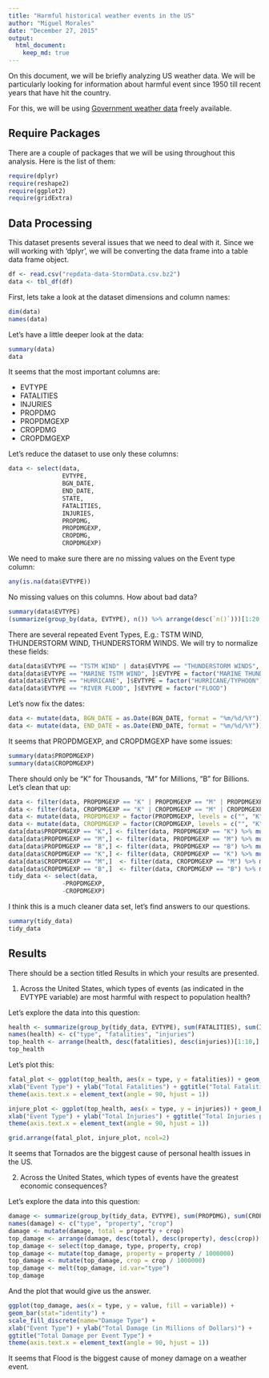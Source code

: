 ```yaml
---
title: "Harmful historical weather events in the US"
author: "Miguel Morales"
date: "December 27, 2015"
output: 
  html_document:
    keep_md: true
---
```


On this document, we will be briefly analyzing US weather data. We will be particularly
looking for information about harmful event since 1950 till recent years that have hit the country.

For this, we will be using [Government weather data](https://d396qusza40orc.cloudfront.net/repdata%2Fdata%2FStormData.csv.bz2) freely available.

## Require Packages

There are a couple of packages that we will be using throughout this analysis. Here is the list of them:

```r
require(dplyr)
require(reshape2)
require(ggplot2)
require(gridExtra)
```

## Data Processing

This dataset presents several issues that we need to deal with it. Since we will working with 'dplyr', we will be converting the data frame into a table data frame object.

```r
df <- read.csv("repdata-data-StormData.csv.bz2")
data <- tbl_df(df)
```

First, lets take a look at the dataset dimensions and column names:

```r
dim(data)
names(data)
```

Let's have a little deeper look at the data:

```r
summary(data)
data
```

It seems that the most important columns are:

* EVTYPE
* FATALITIES
* INJURIES
* PROPDMG
* PROPDMGEXP
* CROPDMG
* CROPDMGEXP

Let's reduce the dataset to use only these columns:

```r
data <- select(data,
               EVTYPE,
               BGN_DATE,
               END_DATE,
               STATE,
               FATALITIES,
               INJURIES,
               PROPDMG,
               PROPDMGEXP,
               CROPDMG,
               CROPDMGEXP)
```

We need to make sure there are no missing values on the Event type column:

```r
any(is.na(data$EVTYPE))
```

No missing values on this columns. How about bad data?

```r
summary(data$EVTYPE)
(summarize(group_by(data, EVTYPE), n()) %>% arrange(desc(`n()`)))[1:20,]
```

There are several repeated Event Types, E.g.: TSTM WIND, THUNDERSTORM WIND, THUNDERSTORM WINDS. We will try to normalize these fields:

```r
data[data$EVTYPE == "TSTM WIND" | data$EVTYPE == "THUNDERSTORM WINDS", ]$EVTYPE = factor("THUNDERSTORM WIND")
data[data$EVTYPE == "MARINE TSTM WIND", ]$EVTYPE = factor("MARINE THUNDERSTORM WIND")
data[data$EVTYPE == "HURRICANE", ]$EVTYPE = factor("HURRICANE/TYPHOON")
data[data$EVTYPE == "RIVER FLOOD", ]$EVTYPE = factor("FLOOD")
```

Let's now fix the dates:
```r
data <- mutate(data, BGN_DATE = as.Date(BGN_DATE, format = "%m/%d/%Y"))
data <- mutate(data, END_DATE = as.Date(END_DATE, format = "%m/%d/%Y"))
```

It seems that PROPDMGEXP, and CROPDMGEXP have some issues:
```r
summary(data$PROPDMGEXP)
summary(data$CROPDMGEXP)
```

There should only be "K" for Thousands, "M" for Millions, "B" for Billions. Let's clean that up:
```r
data <- filter(data, PROPDMGEXP == "K" | PROPDMGEXP == "M" | PROPDMGEXP == "B" | PROPDMGEXP == "")
data <- filter(data, CROPDMGEXP == "K" | CROPDMGEXP == "M" | CROPDMGEXP == "B" | CROPDMGEXP == "")
data <- mutate(data, PROPDMGEXP = factor(PROPDMGEXP, levels = c("", "K", "M", "B")))
data <- mutate(data, CROPDMGEXP = factor(CROPDMGEXP, levels = c("", "K", "M", "B")))
data[data$PROPDMGEXP == "K",] <- filter(data, PROPDMGEXP == "K") %>% mutate(PROPDMG = PROPDMG * 1000)
data[data$PROPDMGEXP == "M",] <- filter(data, PROPDMGEXP == "M") %>% mutate(PROPDMG = PROPDMG * 1000000)
data[data$PROPDMGEXP == "B",] <- filter(data, PROPDMGEXP == "B") %>% mutate(PROPDMG = PROPDMG * 1000000000)
data[data$CROPDMGEXP == "K",] <- filter(data, CROPDMGEXP == "K") %>% mutate(CROPDMG = CROPDMG * 1000)
data[data$CROPDMGEXP == "M",]  <- filter(data, CROPDMGEXP == "M") %>% mutate(CROPDMG = CROPDMG * 1000000)
data[data$CROPDMGEXP == "B",]  <- filter(data, CROPDMGEXP == "B") %>% mutate(CROPDMG = CROPDMG * 1000000000)
tidy_data <- select(data,
               -PROPDMGEXP,
               -CROPDMGEXP)
```

I think this is a much cleaner data set, let's find answers to our questions.
```r
summary(tidy_data)
tidy_data
```



## Results
There should be a section titled Results in which your results are presented.

1. Across the United States, which types of events (as indicated in the EVTYPE variable) are most harmful with respect to population health?

Let's explore the data into this question:
```r
health <- summarize(group_by(tidy_data, EVTYPE), sum(FATALITIES), sum(INJURIES))
names(health) <- c("type", "fatalities", "injuries")
top_health <- arrange(health, desc(fatalities), desc(injuries))[1:10,]
top_health
```

Let's plot this:
```r
fatal_plot <- ggplot(top_health, aes(x = type, y = fatalities)) + geom_bar(stat="identity") +
xlab("Event Type") + ylab("Total Fatalities") + ggtitle("Total Fatalities per Event Type") +
theme(axis.text.x = element_text(angle = 90, hjust = 1))

injure_plot <- ggplot(top_health, aes(x = type, y = injuries)) + geom_bar(stat="identity") +
xlab("Event Type") + ylab("Total Injuries") + ggtitle("Total Injuries per Event Type") +
theme(axis.text.x = element_text(angle = 90, hjust = 1))

grid.arrange(fatal_plot, injure_plot, ncol=2)
```

It seems that Tornados are the biggest cause of personal health issues in the US.

2. Across the United States, which types of events have the greatest economic consequences?

Let's explore the data into this question:
```r
damage <- summarize(group_by(tidy_data, EVTYPE), sum(PROPDMG), sum(CROPDMG))
names(damage) <- c("type", "property", "crop")
damage <- mutate(damage, total = property + crop)
top_damage <- arrange(damage, desc(total), desc(property), desc(crop))[1:10,]
top_damage <- select(top_damage, type, property, crop)
top_damage <- mutate(top_damage, property = property / 1000000)
top_damage <- mutate(top_damage, crop = crop / 1000000)
top_damage <- melt(top_damage, id.var="type")
top_damage
```

And the plot that would give us the answer.
```r
ggplot(top_damage, aes(x = type, y = value, fill = variable)) + 
geom_bar(stat="identity") +
scale_fill_discrete(name="Damage Type") +
xlab("Event Type") + ylab("Total Damage (in Millions of Dollars)") + 
ggtitle("Total Damage per Event Type") +
theme(axis.text.x = element_text(angle = 90, hjust = 1))
```

It seems that Flood is the biggest cause of money damage on a weather event.

